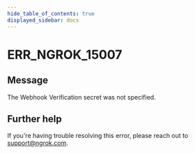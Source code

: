 ```yaml
---
hide_table_of_contents: true
displayed_sidebar: docs
---
```



# ERR_NGROK_15007

## Message

The Webhook Verification secret was not specified.

<ErrorDetails error="err_ngrok_15007" />

## Further help

If you're having trouble resolving this error, please reach out to [support@ngrok.com](mailto:support@ngrok.com?subject=Help%20with%20ERR_NGROK_15007).
